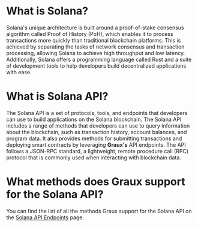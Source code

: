 # What is Solana?

Solana's unique architecture is built around a proof-of-stake consensus algorithm called Proof of History (PoH), 
which enables it to process transactions more quickly than traditional blockchain platforms. This is achieved 
by separating the tasks of network consensus and transaction processing, allowing Solana to achieve high 
throughput and low latency. Additionally, Solana offers a programming language called Rust and a suite of 
development tools to help developers build decentralized applications with ease.


# What is Solana API?

The Solana API is a set of protocols, tools, and endpoints that developers can use to build applications 
on the Solana blockchain. The Solana API includes a range of methods that developers can use to query information about the blockchain, 
such as transaction history, account balances, and program data. It also provides methods for submitting transactions 
and deploying smart contracts by leveraging **Graux's** API endpoints. The API follows a JSON-RPC standard, a lightweight, 
remote procedure call (RPC) protocol that is commonly used when interacting with blockchain data.

# What methods does Graux support for the Solana API?
You can find the list of all the methods Graux support for the Solana API on the [Solana API Endpoints](../solana/solana-end-points) page.